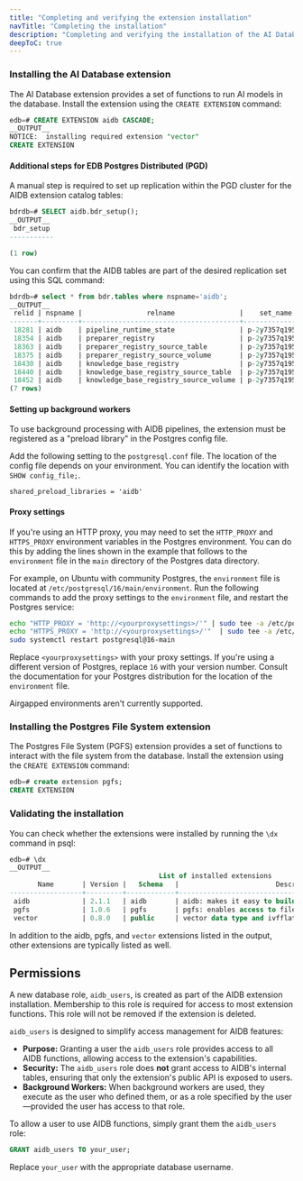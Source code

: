 ```yaml
---
title: "Completing and verifying the extension installation"
navTitle: "Completing the installation"
description: "Completing and verifying the installation of the AI Database and Postgres File System extensions."
deepToC: true
---
```


### Installing the AI Database extension

The AI Database extension provides a set of functions to run AI models in the database. Install the extension using the `CREATE EXTENSION` command:

```sql
edb=# CREATE EXTENSION aidb CASCADE;
__OUTPUT__
NOTICE:  installing required extension "vector"
CREATE EXTENSION
```

#### Additional steps for EDB Postgres Distributed (PGD)
A manual step is required to set up replication within the PGD cluster for the AIDB extension catalog tables:

```sql
bdrdb=# SELECT aidb.bdr_setup();
__OUTPUT__
 bdr_setup
-----------

(1 row)
```

You can confirm that the AIDB tables are part of the desired replication set using this SQL command:
```sql
bdrdb=# select * from bdr.tables where nspname='aidb';
__OUTPUT__
 relid | nspname |                relname                |    set_name    |             set_ops             | rel_columns | row_filter | conflict_detection
-------+---------+---------------------------------------+----------------+---------------------------------+-------------+------------+--------------------
 18281 | aidb    | pipeline_runtime_state                | p-2y7357q195-a | {INSERT,UPDATE,DELETE,TRUNCATE} |             |            | row_origin
 18354 | aidb    | preparer_registry                     | p-2y7357q195-a | {INSERT,UPDATE,DELETE,TRUNCATE} |             |            | row_origin
 18363 | aidb    | preparer_registry_source_table        | p-2y7357q195-a | {INSERT,UPDATE,DELETE,TRUNCATE} |             |            | row_origin
 18375 | aidb    | preparer_registry_source_volume       | p-2y7357q195-a | {INSERT,UPDATE,DELETE,TRUNCATE} |             |            | row_origin
 18430 | aidb    | knowledge_base_registry               | p-2y7357q195-a | {INSERT,UPDATE,DELETE,TRUNCATE} |             |            | row_origin
 18440 | aidb    | knowledge_base_registry_source_table  | p-2y7357q195-a | {INSERT,UPDATE,DELETE,TRUNCATE} |             |            | row_origin
 18452 | aidb    | knowledge_base_registry_source_volume | p-2y7357q195-a | {INSERT,UPDATE,DELETE,TRUNCATE} |             |            | row_origin
(7 rows)
```

#### Setting up background workers
To use background processing with AIDB pipelines, the extension must be registered as a "preload library" in the Postgres config file.

Add the following setting to the `postgresql.conf` file. The location of the config file depends on your environment. You can identify the location with `SHOW config_file;`.

```
shared_preload_libraries = 'aidb'
```

#### Proxy settings

If you're using an HTTP proxy, you may need to set the `HTTP_PROXY` and `HTTPS_PROXY` environment variables in the Postgres environment. You can do this by adding the lines shown in the example that follows to the `environment` file in the `main` directory of the Postgres data directory.

For example, on Ubuntu with community Postgres, the `environment` file is located at `/etc/postgresql/16/main/environment`. Run the following commands to add the proxy settings to the `environment` file, and restart the Postgres service:

```bash
echo "HTTP_PROXY = 'http://<yourproxysettings>/'" | sudo tee -a /etc/postgresql/16/main/environment
echo "HTTPS_PROXY = 'http://<yourproxysettings>/'"  | sudo tee -a /etc/postgresql/16/main/environment
sudo systemctl restart postgresql@16-main
```

Replace `<yourproxysettings>` with your proxy settings. If you're using a different version of Postgres, replace `16` with your version number. Consult the documentation for your Postgres distribution for the location of the `environment` file.

Airgapped environments aren't currently supported.

### Installing the Postgres File System extension

The Postgres File System (PGFS) extension provides a set of functions to interact with the file system from the database. Install the extension using the `CREATE EXTENSION` command:

```sql
edb=# create extension pgfs;
CREATE EXTENSION
```

### Validating the installation

You can check whether the extensions were installed by running the `\dx` command in psql:

```sql
edb=# \dx
__OUTPUT__
                                     List of installed extensions
       Name       | Version |   Schema   |                        Description
------------------+---------+------------+------------------------------------------------------------
 aidb             | 2.1.1   | aidb       | aidb: makes it easy to build AI applications with postgres
 pgfs             | 1.0.6   | pgfs       | pgfs: enables access to filesystem-like storage locations
 vector           | 0.8.0   | public     | vector data type and ivfflat and hnsw access methods
```

In addition to the aidb, pgfs, and `vector` extensions listed in the output, other extensions are typically listed as well.

## Permissions

A new database role, `aidb_users`, is created as part of the AIDB extension installation. Membership to this role is required for access to most extension functions. This role will not be removed if the extension is deleted.

`aidb_users` is designed to simplify access management for AIDB features:

- **Purpose:** Granting a user the `aidb_users` role provides access to all AIDB functions, allowing access to the extension's capabilities.
- **Security:** The `aidb_users` role does **not** grant access to AIDB's internal tables, ensuring that only the extension's public API is exposed to users.
- **Background Workers:** When background workers are used, they execute as the user who defined them, or as a role specified by the user—provided the user has access to that role.

To allow a user to use AIDB functions, simply grant them the `aidb_users` role:

```sql
GRANT aidb_users TO your_user;
```

Replace `your_user` with the appropriate database username.
